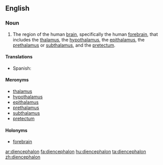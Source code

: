 ==English==
{{wikipedia}}

===Noun===
{{en-noun|pl=diencephalons|pl2=diencephala}}

# {{neuroanatomy}} The region of the human [[brain]], specifically the human [[forebrain]], that includes the [[thalamus]], the [[hypothalamus]], the [[epithalamus]], the [[prethalamus]] or [[subthalamus]], and the [[pretectum]].

====Translations====
{{trans-top|region of the human brain}}
*Spanish: {{t|es|diencéfalo|m}}
{{trans-mid}}
{{trans-bottom}}

====Meronyms====
* [[thalamus]]
* [[hypothalamus]]
* [[epithalamus]]
* [[prethalamus]]
* [[subthalamus]]
* [[pretectum]]

====Holonyms====
* [[forebrain]]

[[ar:diencephalon]]
[[fa:diencephalon]]
[[hu:diencephalon]]
[[ta:diencephalon]]
[[zh:diencephalon]]